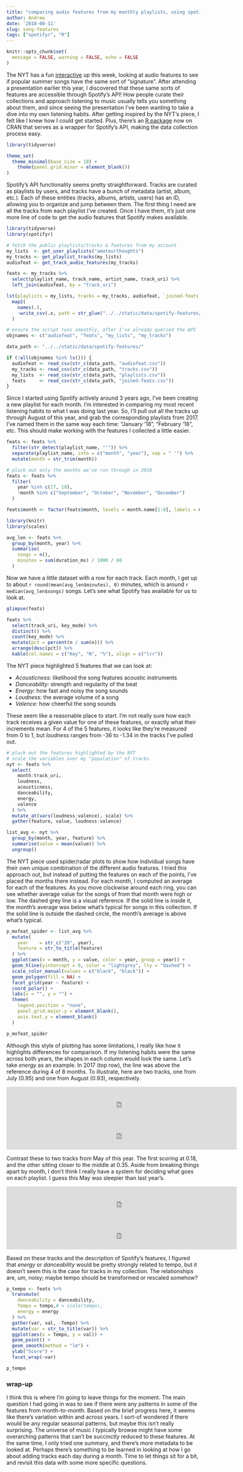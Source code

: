 ```yaml
---
title: "comparing audio features from my monthly playlists, using spotifyr"
author: Andrew
date: '2018-08-11'
slug: song-features
tags: ["spotifyr", "R"]
---
```


```r
knitr::opts_chunk$set(
  message = FALSE, warning = FALSE, echo = FALSE
)
```

The NYT has a fun [interactive](https://www.nytimes.com/interactive/2018/08/09/opinion/do-songs-of-the-summer-sound-the-same.html) up this week, looking at audio features to see if popular summer songs have the same sort of "signature". After attending a presentation earlier this year, I discovered that these same sorts of features are accessible through Spotify's API! How people curate their collections and approach listening to music usually tells you something about them, and since seeing the presentation I've been wanting to take a dive into my own listening habits. After getting inspired by the NYT's piece, I felt like I knew how I could get started. Plus, there's an [R package](https://github.com/charlie86/spotifyr) now on CRAN that serves as a wrapper for Spotify's API, making the data collection process easy. 

```r
library(tidyverse)

theme_set(
  theme_minimal(base_size = 18) +
    theme(panel.grid.minor = element_blank())
)
```

Spotify's API functionality seems pretty straightforward. Tracks are curated as playlists by users, and tracks have a bunch of metadata (artist, album, etc.). Each of these entities (tracks, albums, artists, users) has an ID, allowing you to organize and jump between them. The first thing I need are all the tracks from each playlist I've created. Once I have them, it's just one more line of code to get the audio features that Spotify makes available.

```r
library(tidyverse)
library(spotifyr)

# fetch the public playlists/tracks & features from my account
my_lists  <- get_user_playlists("amateurthoughts")
my_tracks <- get_playlist_tracks(my_lists)
audiofeat <- get_track_audio_features(my_tracks)

feats <- my_tracks %>%
  select(playlist_name, track_name, artist_name, track_uri) %>%
  left_join(audiofeat, by = "track_uri")
```

```r
lst(playlists = my_lists, tracks = my_tracks, audiofeat, `joined-feats` = feats) %>%
  map2(
    names(.),
    ~write_csv(.x, path = str_glue("../../static/data/spotify-features/{.y}.csv"))
  )
```

```r
# ensure the script runs smoothly, after I've already queried the API
objnames <- c("audiofeat", "feats", "my_lists", "my_tracks")

data_path <- "../../static/data/spotify-features/"

if (!all(objnames %in% ls())) {
  audiofeat <- read_csv(str_c(data_path, "audiofeat.csv"))
  my_tracks <- read_csv(str_c(data_path, "tracks.csv"))
  my_lists  <- read_csv(str_c(data_path, "playlists.csv"))
  feats     <- read_csv(str_c(data_path, "joined-feats.csv"))
}
```

Since I started using Spotify actively around 3 years ago, I've been creating a new playlist for each month. I'm interested in comparing my most recent listening habits to what I was doing last year. So, I'll pull out all the tracks up through August of this year, and grab the corresponding playlists from 2017. I've named them in the same way each time: "January '18", "February '18", etc. This should make working with the features I collected a little easier. 

```r
feats <- feats %>%
  filter(str_detect(playlist_name, "'")) %>%
  separate(playlist_name, into = c("month", "year"), sep = " '") %>%
  mutate(month = str_trim(month))

# pluck out only the months we've run through in 2018
feats <- feats %>%
  filter(
    year %in% c(17, 18),
    !month %in% c("September", "October", "November", "December")
  )

feats$month <- factor(feats$month, levels = month.name[1:8], labels = month.abb[1:8])
```

```r
library(knitr)
library(scales)

avg_len <- feats %>%
  group_by(month, year) %>%
  summarise(
    songs = n(),
    minutes = sum(duration_ms) / 1000 / 60
  )
```

Now we have a little dataset with a row for each track. Each month, I get up to about `r round(mean(avg_len$minutes), 0)` minutes, which is around `r median(avg_len$songs)` songs. Let's see what Spotify has available for us to look at.

```r
glimpse(feats)
```

```r
feats %>%
  select(track_uri, key_mode) %>%
  distinct() %>%
  count(key_mode) %>%
  mutate(pct = percent(n / sum(n))) %>%
  arrange(desc(pct)) %>%
  kable(col.names = c("Key", "N", "%"), align = c("lrr"))
```

The NYT piece highlighted 5 features that we can look at:

  - *Acousticness:* likelihood the song features acoustic instruments
  - *Danceability:* strength and regularity of the beat
  - *Energy:* how fast and noisy the song sounds
  - *Loudness:* the average volume of a song
  - *Valence:* how cheerful the song sounds

These seem like a reasonable place to start. I'm not really sure how each track receives a given value for one of these features, or exactly what their increments mean. For 4 of the 5 features, it looks like they're measured from 0 to 1, but *loudness* ranges from -36 to -1.34 in the tracks I've pulled out.

```r
# pluck out the features highlighted by the NYT
# scale the variables over my "population" of tracks
nyt <- feats %>%
  select(
    month:track_uri,
    loudness,
    acousticness,
    danceability,
    energy,
    valence
  ) %>%
  mutate_at(vars(loudness:valence), scale) %>%
  gather(feature, value, loudness:valence)
```

```r
list_avg <- nyt %>%
  group_by(month, year, feature) %>%
  summarise(value = mean(value)) %>%
  ungroup()
```

The NYT piece used spider/radar plots to show how individual songs have their own unique combination of the different audio features. I tried this approach out, but instead of putting the features on each of the points, I've placed the months there instead. For each month, I computed an average for each of the features. As you move clockwise around each ring, you can see whether average value for the songs of from that month were high or low. The dashed grey line is a visual reference. If the solid line is inside it, the month's average was below what's typical for songs in this collection. If the solid line is outside the dashed circle, the month's average is above what's typical.

```r
p_mofeat_spider <- list_avg %>%
  mutate(
    year    = str_c("20", year),
    feature = str_to_title(feature)
  ) %>%
  ggplot(aes(x = month, y = value, color = year, group = year)) +
  geom_hline(yintercept = 0, color = "lightgrey", lty = "dashed") +
  scale_color_manual(values = c("black", "black")) +
  geom_polygon(fill = NA) +
  facet_grid(year ~ feature) +
  coord_polar() +
  labs(x = "", y = "") +
  theme(
    legend.position = "none",
    panel.grid.major.y = element_blank(),
    axis.text.y = element_blank()
  )

p_mofeat_spider
```

Although this style of plotting has some limitations, I really like how it highlights differences for comparison. If my listening habits were the same across both years, the shapes in each column would look the same. Let's take *energy* as an example. In 2017 (top row), the line was above the reference during 4 of 8 months. To illustrate, here are two tracks, one from July (0.95) and one from August (0.93), respectively.

<iframe src="https://open.spotify.com/embed/track/63mnZ0zF5fBwJzYg2pDo9e" width="600" height="82" frameborder="0" allowtransparency="true"></iframe>

<iframe src="https://open.spotify.com/embed/track/0gfxgjq6KUtVUNTRnAgX5M" width="600" height="82" frameborder="0" allowtransparency="true"></iframe>

Contrast these to two tracks from May of this year. The first scoring at 0.18, and the other sitting closer to the middle at 0.35. Aside from breaking things apart by month, I don't think I really have a system for deciding what goes on each playlist. I guess this May was sleepier than last year's.

<iframe src="https://open.spotify.com/embed/track/3cIG78oBauowzEbkBwWADN" width="600" height="82" frameborder="0" allowtransparency="true"></iframe>

<iframe src="https://open.spotify.com/embed/track/4thSyFvS3TQp5lt4x4aG4t" width="600" height="82" frameborder="0" allowtransparency="true"></iframe>

Based on these tracks and the description of Spotify's features, I figured that *energy* or *danceability* would be pretty strongly related to tempo, but it doesn't seem this is the case for tracks in my collection. The relationships are, um, noisy; maybe tempo should be transformed or rescaled somehow?

```r
p_tempo <- feats %>%
  transmute(
    danceability = danceability,
    Tempo = tempo,# = scale(tempo),
    energy = energy
  ) %>%
  gather(var, val, -Tempo) %>%
  mutate(var = str_to_title(var)) %>%
  ggplot(aes(x = Tempo, y = val)) +
  geom_point() +
  geom_smooth(method = "lm") +
  ylab("Score") +
  facet_wrap(~var)

p_tempo
```

### wrap-up

I think this is where I'm going to leave things for the moment. The main question I had going in was to see if there were any patterns in some of the features from month-to-month. Based on the brief progress here, it seems like there's variation within and across years. I sort-of wondered if there would be any regular seasonal patterns, but maybe this isn't really surprising. The universe of music I typically browse might have some overarching patterns that can't be succinctly reduced to these features. At the same time, I only tried one summary, and there's more metadata to be looked at. Perhaps there's something to be learned in looking at how I go about adding tracks each day during a month. Time to let things sit for a bit, and revisit this data with some more specific questions.
